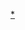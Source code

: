 {{asbox
| image     =Nuvola apps personal unisex.png
| pix       = 20
| subject   = 
| qualifier = 與[[维吾尔族]]相關
| category  = 維吾爾族小作品
| tempsort  =  
| name      = Template:维吾尔人小作品
}}<noinclude>
[[Category:中國人物小作品模板|*]]
</noinclude>